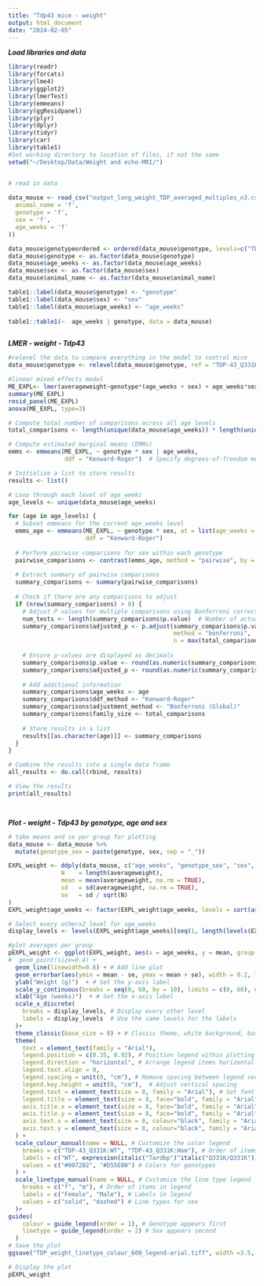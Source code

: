 ```yaml
---
title: "Tdp43 mice - weight"
output: html_document
date: "2024-02-05"
---
```


***Load libraries and data***

```r
library(readr)
library(forcats)
library(lme4)
library(ggplot2)
library(lmerTest)
library(emmeans)
library(ggResidpanel)
library(plyr)
library(dplyr)
library(tidyr)
library(car)
library(table1)
#Set working directory to location of files, if not the same
setwd("~/Desktop/Data/Weight and echo-MRI/")


# read in data 
      
data_mouse <- read_csv("output_long_weight_TDP_averaged_multiples_n3.csv", col_types = cols (
  animal_name = 'f',
  genotype = 'f',
  sex = 'f',
  age_weeks = 'f'
))

data_mouse$genotypeordered <- ordered(data_mouse$genotype, levels=c("TDP-43_Q331K:WT", "TDP-43_Q331K:Hom"))
data_mouse$genotype <- as.factor(data_mouse$genotype)
data_mouse$age_weeks <- as.factor(data_mouse$age_weeks)
data_mouse$sex <- as.factor(data_mouse$sex)
data_mouse$animal_name <- as.factor(data_mouse$animal_name)

table1::label(data_mouse$genotype) <- "genotype"
table1::label(data_mouse$sex) <- "sex"
table1::label(data_mouse$age_weeks) <- "age_weeks"
	
table1::table1(~  age_weeks | genotype, data = data_mouse)



```

***LMER - weight - Tdp43***


```r
#relevel the data to compare everything in the model to control mice
data_mouse$genotype <- relevel(data_mouse$genotype, ref = "TDP-43_Q331K:WT")

#linear mixed effects model 
ME_EXPL<- lmer(averageweight~genotype*(age_weeks + sex) + age_weeks*sex + (1|animal_name),data = data_mouse)
summary(ME_EXPL)
resid_panel(ME_EXPL) 
anova(ME_EXPL, type=3)

# Compute total number of comparisons across all age levels
total_comparisons <- length(unique(data_mouse$age_weeks)) * length(unique(data_mouse$genotype))

# Compute estimated marginal means (EMMs)
emms <- emmeans(ME_EXPL, ~ genotype * sex | age_weeks, 
                ddf = "Kenward-Roger")  # Specify degrees-of-freedom method

# Initialize a list to store results
results <- list()

# Loop through each level of age_weeks
age_levels <- unique(data_mouse$age_weeks)

for (age in age_levels) {
  # Subset emmeans for the current age_weeks level
  emms_age <- emmeans(ME_EXPL, ~ genotype * sex, at = list(age_weeks = age), 
                      ddf = "Kenward-Roger")
  
  # Perform pairwise comparisons for sex within each genotype
  pairwise_comparisons <- contrast(emms_age, method = "pairwise", by = "sex")
  
  # Extract summary of pairwise comparisons
  summary_comparisons <- summary(pairwise_comparisons)
  
  # Check if there are any comparisons to adjust
  if (nrow(summary_comparisons) > 0) {
    # Adjust P values for multiple comparisons using Bonferroni correction
    num_tests <- length(summary_comparisons$p.value)  # Number of actual comparisons
    summary_comparisons$adjusted_p <- p.adjust(summary_comparisons$p.value, 
                                               method = "bonferroni", 
                                               n = max(total_comparisons, num_tests))
    
    # Ensure p-values are displayed as decimals
    summary_comparisons$p.value <- round(as.numeric(summary_comparisons$p.value), 10)
    summary_comparisons$adjusted_p <- round(as.numeric(summary_comparisons$adjusted_p), 10)
    
    # Add additional information
    summary_comparisons$age_weeks <- age
    summary_comparisons$ddf_method <- "Kenward-Roger"
    summary_comparisons$adjustment_method <- "Bonferroni (Global)"
    summary_comparisons$family_size <- total_comparisons
    
    # Store results in a list
    results[[as.character(age)]] <- summary_comparisons
  }
}

# Combine the results into a single data frame
all_results <- do.call(rbind, results)

# View the results
print(all_results)




```

***Plot - weight - Tdp43 by genotype, age and sex***

```r
# take means and se per group for plotting
data_mouse <- data_mouse %>%
  mutate(genotype_sex = paste(genotype, sex, sep = "_"))

EXPL_weight <- ddply(data_mouse, c("age_weeks", "genotype_sex", "sex", "genotype"), summarise,
               N    = length(averageweight),
               mean = mean(averageweight, na.rm = TRUE),
               sd   = sd(averageweight, na.rm = TRUE),
               se   = sd / sqrt(N)
)
EXPL_weight$age_weeks <- factor(EXPL_weight$age_weeks, levels = sort(as.numeric(levels(EXPL_weight$age_weeks))))

# Select every otherx2 level for age_weeks
display_levels <- levels(EXPL_weight$age_weeks)[seq(1, length(levels(EXPL_weight$age_weeks)), by = 8)]

#plot averages per group
pEXPL_weight <- ggplot(EXPL_weight, aes(x = age_weeks, y = mean, group = genotype_sex, linetype = sex, colour = genotype)) +
#  geom_point(size=0.4) + 
  geom_line(linewidth=0.6) + # Add line plot 
  geom_errorbar(aes(ymin = mean - se, ymax = mean + se), width = 0.2, linewidth=0.2, linetype="solid") + # Add error bars
  ylab("Weight (g)")  + # Set the y-axis label
  scale_y_continuous(breaks = seq(0, 60, by = 10), limits = c(0, 60), expand = c(0, 0)) +  # Set y-axis breaks with step size of 5
  xlab("Age (weeks)")  + # Set the x-axis label
  scale_x_discrete(
    breaks = display_levels, # Display every other level
    labels = display_levels  # Use the same levels for the labels
  )+
  theme_classic(base_size = 8) + # Classic theme, white background, base font size 8
  theme(
    text = element_text(family = "Arial"),
    legend.position = c(0.35, 0.92), # Position legend within plotting space
    legend.direction = "horizontal", # Arrange legend items horizontally
    legend.text.align = 0,
    legend.spacing = unit(0, "cm"), # Remove spacing between legend sections
    legend.key.height = unit(0, "cm"),  # Adjust vertical spacing
    legend.text = element_text(size = 8, family = "Arial"), # Set font size for legend text
    legend.title = element_text(size = 8, face="bold", family = "Arial"), # Set font size for legend title
    axis.title.x = element_text(size = 8, face="bold", family = "Arial"), # Set font size for x-axis label
    axis.title.y = element_text(size = 8, face="bold", family = "Arial"),
    axis.text.x = element_text(size = 8, colour="black", family = "Arial"), # Set font size for x-axis tick labels
    axis.text.y = element_text(size = 8, colour="black", family = "Arial")# Set font size for y-axis label
  ) +
  scale_colour_manual(name = NULL, # Customize the color legend
    breaks = c("TDP-43_Q331K:WT", "TDP-43_Q331K:Hom"), # Order of items in legend
    labels = c("WT", expression(italic("Tardbp")^italic("Q331K/Q331K"))), # Labels in legend
    values = c("#0072B2", "#D55E00") # Colors for genotypes
  ) +
  scale_linetype_manual(name = NULL, # Customize the line type legend
    breaks = c("f", "m"), # Order of items in legend
    labels = c("Female", "Male"), # Labels in legend
    values = c("solid", "dashed") # Line types for sex
  )+
guides(
    colour = guide_legend(order = 1), # Genotype appears first
    linetype = guide_legend(order = 2) # Sex appears second
  )
# Save the plot
ggsave("TDP_weight_linetype_colour_600_legend-arial.tiff", width =3.5, height = 3, dpi = 600)  # Save as an image

# Display the plot
pEXPL_weight



```



